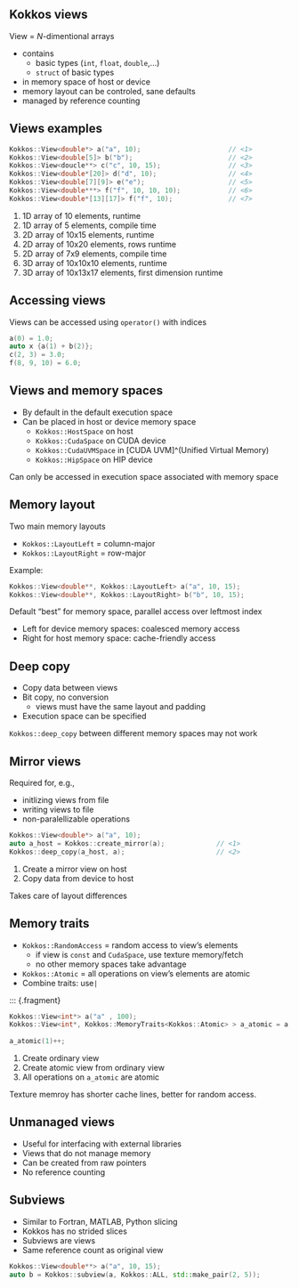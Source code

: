 ## Kokkos views

View = $N$-dimentional arrays

- contains
  - basic types (`int`, `float`, `double`,...)
  - `struct` of basic types
- in memory space of host or device
- memory layout can be controled, sane defaults
- managed by reference counting


## Views examples

```c++
Kokkos::View<double*> a("a", 10);                      // <1>
Kokkos::View<double[5]> b("b");                        // <2>
Kokkos::View<doucle**> c("c", 10, 15);                 // <3>
Kokkos::View<double*[20]> d("d", 10);                  // <4>
Kokkos::View<double[7][9]> e("e");                     // <5>
Kokkos::View<double***> f("f", 10, 10, 10);            // <6>
Kokkos::View<double*[13][17]> f("f", 10);              // <7>
```

1. 1D array of 10 elements, runtime
2. 1D array of 5 elements, compile time
3. 2D array of 10x15 elements, runtime
4. 2D array of 10x20 elements, rows runtime
5. 2D array of 7x9 elements, compile time
6. 3D array of 10x10x10 elements, runtime
7. 3D array of 10x13x17 elements, first dimension runtime


## Accessing views

Views can be accessed using `operator()` with indices

```c++
a(0) = 1.0;
auto x {a(1) + b(2)};
c(2, 3) = 3.0;
f(8, 9, 10) = 6.0;
```


## Views and memory spaces

- By default in the default execution space
- Can be placed in host or device memory space
  - `Kokkos::HostSpace` on host
  - `Kokkos::CudaSpace` on CUDA device
  - `Kokkos::CudaUVMSpace` in [CUDA UVM]^(Unified Virtual Memory)
  - `Kokkos::HipSpace` on HIP device

::: {.callout-warning .fragment}
Can only be accessed in execution space associated with memory space
:::


## Memory layout

Two main memory layouts

- `Kokkos::LayoutLeft` = column-major
- `Kokkos::LayoutRight` = row-major

::: {.fragment}
Example:

```c++
Kokkos::View<double**, Kokkos::LayoutLeft> a("a", 10, 15);
Kokkos::View<double**, Kokkos::LayoutRight> b("b", 10, 15);
```
:::

::: {.fragment}
Default "best" for memory space, parallel access over leftmost index
:::

- Left for device memory spaces: coalesced memory access
- Right for host memory space: cache-friendly access


## Deep copy

- Copy data between views
- Bit copy, no conversion
  - views must have the same layout and padding
- Execution space can be specified

::: {.callout-warning .fragment}
`Kokkos::deep_copy` between different memory spaces may not work
:::


## Mirror views

Required for, e.g.,

- initlizing views from file
- writing views to file
- non-paralellizable operations

::: {.fragment}
```c++
Kokkos::View<double*> a("a", 10);
auto a_host = Kokkos::create_mirror(a);             // <1>
Kokkos::deep_copy(a_host, a);                       // <2>
```

1. Create a mirror view on host
2. Copy data from device to host
:::

::: {.fragment}
Takes care of layout differences
:::


## Memory traits

- `Kokkos::RandomAccess` = random access to view's elements
  - if view is `const` and `CudaSpace`, use texture memory/fetch
  - no other memory spaces take advantage
- `Kokkos::Atomic` = all operations on view's elements are atomic
- Combine traits: use`|`

::: {.fragment}
```c++
Kokkos::View<int*> a("a" , 100);                                                // <1>
Kokkos::View<int*, Kokkos::MemoryTraits<Kokkos::Atomic> > a_atomic = a;         // <2>
    
a_atomic(1)++;                                                                  // <3>
```

1. Create ordinary view
2. Create atomic view from ordinary view
3. All operations on `a_atomic` are atomic

::: notes
Texture memroy has shorter cache lines, better for random access.
:::


## Unmanaged views

- Useful for interfacing with external libraries
- Views that do not manage memory
- Can be created from raw pointers
- No reference counting


## Subviews

- Similar to Fortran, MATLAB, Python slicing
- Kokkos has no strided slices
- Subviews are views
- Same reference count as original view

::: {.fragment}
```c++
Kokkos::View<double**> a("a", 10, 15);
auto b = Kokkos::subview(a, Kokkos::ALL, std::make_pair(2, 5));             // <1>
```
:::
